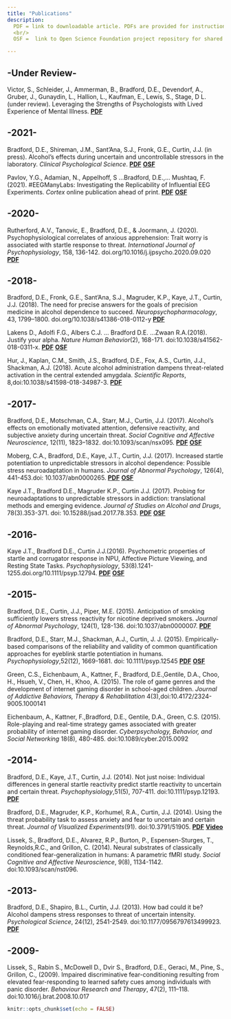 ```yaml
---
title: "Publications"
description: 
  PDF = link to downloadable article. PDFs are provided for instructional purposes only.
  <br/>
  OSF =  link to Open Science Foundation project repository for shared data and materials.

---
```

## -Under Review- ##

Victor, S., Schleider, J., Ammerman, B., Bradford, D.E., Devendorf, A., Gruber, J., Gunaydin, L., Hallion, L., Kaufman, E., Lewis, S., Stage, D L. (under review). Leveraging the Strengths of Psychologists with Lived Experience of Mental Illness. [**PDF**](https://psyarxiv.com/ksnfd/) 


## -2021- ##

Bradford, D.E., Shireman, J.M., Sant'Ana, S.J., Fronk, G.E., Curtin, J.J. (in press). Alcohol's effects during uncertain and uncontrollable stressors in the laboratory. *Clinical Psychological Science*. [**PDF**](files/Publications/BradfordD2021a.pdf) [**OSF**](https://osf.io/2zmxe/)

Pavlov, Y.G., Adamian, N., Appelhoff, S ...Bradford, D.E.,... Mushtaq, F. (2021). #EEGManyLabs: Investigating the Replicability of Influential EEG Experiments. *Cortex* online publication ahead of print. [**PDF**](files/Publications/PavlovY2021.pdf) [**OSF**](https://osf.io/yb3pq/)


## -2020- ##

Rutherford, A.V., Tanovic, E., Bradford, D.E., & Joormann, J. (2020). Psychophysiological correlates of anxious apprehension: Trait worry is associated with startle response to threat. *International Journal of Psychophysiology*, 158, 136-142. doi.org/10.1016/j.ijpsycho.2020.09.020 [**PDF**](files/Publications/Rutherford2020a/RutherfordA_2020a.pdf)

## -2018- ##

Bradford, D.E., Fronk, G.E., Sant’Ana, S.J., Magruder, K.P., Kaye, J.T., Curtin, J.J. (2018). The need for precise answers for the goals of precision medicine in alcohol dependence to succeed. *Neuropsychopharmacology*, 43, 1799–1800. doi.org/10.1038/s41386-018-0112-y [**PDF**](files/Publications/BradfordD2018/BradfordD2018a.pdf)

Lakens D., Adolfi F.G., Albers C.J. ... Bradford D.E. ...Zwaan R.A.(2018). Justify your alpha. *Nature Human Behavior*(2), 168-171. doi:10.1038/s41562-018-0311-x. [**PDF**](files\Publications/LakensD2018a\LakensD2018a.pdf) [**OSF**](https://osf.io/by2kc/)

Hur, J., Kaplan, C.M., Smith, J.S., Bradford, D.E., Fox, A.S., Curtin, J.J., Shackman, A.J. (2018). Acute alcohol administration dampens threat-related activation in the central extended amygdala. *Scientific Reports*, 8,doi:10.1038/s41598-018-34987-3. [**PDF**](files/Publications/HurJ2018a/HurJ2018a.pdf)

## -2017- ##

Bradford, D.E., Motschman, C.A., Starr, M.J., Curtin, J.J. (2017). Alcohol’s effects on emotionally motivated attention, defensive reactivity, and subjective anxiety during uncertain threat. *Social Cognitive and Affective Neuroscience*, 12(11), 1823–1832. doi:10.1093/scan/nsx095. [**PDF**](files/Publications/BradfordD2017a/BradfordD2017a.pdf) [**OSF**](https://osf.io/5n7hm/)

Moberg, C.A., Bradford, D.E., Kaye, J.T., Curtin, J.J. (2017). Increased startle potentiation to unpredictable stressors in alcohol dependence: Possible stress neuroadaptation in humans. *Journal of Abnormal Psychology*, 126(4), 441-453.doi: 10.1037/abn0000265. [**PDF**](files/Publications/MobergC2017a/MobergC2017a.pdf) [**OSF**](https://osf.io/ykmuh/)

Kaye J.T., Bradford D.E., Magruder K.P., Curtin J.J. (2017). Probing for neuroadaptations to unpredictable stressors in addiction: translational methods and emerging evidence. *Journal of Studies on Alcohol and Drugs*, 78(3).353-371. doi: 10.15288/jsad.2017.78.353. [**PDF**](files/Publications/KayeJ2017a/KayeJ2017a.pdf) [**OSF**](https://osf.io/stxgc/)

## -2016- ##

Kaye J.T., Bradford D.E., Curtin J.J.(2016). Psychometric properties of startle and corrugator response in NPU, Affective Picture Viewing, and Resting State Tasks. *Psychophysiology*, 53(8).1241-1255.doi.org/10.1111/psyp.12794. [**PDF**](files/Publications/KayeJ2016a/KayeJ2016a.pdf) [**OSF**](https://osf.io/fdjg9/)

## -2015- ##

Bradford, D.E., Curtin, J.J., Piper, M.E. (2015). Anticipation of smoking sufficiently lowers stress reactivity for nicotine deprived smokers. *Journal of Abnormal Psychology*, 124(1), 128-136. doi:10.1037/abn0000007. [**PDF**](files/Publications/BradfordD2015a/BradfordD2015a.pdf)

Bradford, D.E., Starr, M.J., Shackman, A.J., Curtin, J. J. (2015). Empirically-based comparisons of the reliability and validity of common quantification approaches for eyeblink startle potentiation in humans. *Psychophysiology*,52(12), 1669-1681. doi: 10.1111/psyp.12545 [**PDF**](files/Publications/BradfordD2015b/BradfordD2015b.pdf) [**OSF**](https://osf.io/5nfvu/)

Green, C.S., Eichenbaum, A., Kattner, F., Bradford, D.E.,Gentile, D.A., Choo, H., Hsueh, V., Chen, H., Khoo, A. (2015). The role of game genres and the development of internet gaming disorder in school-aged children. *Journal of Addictive Behaviors, Therapy & Rehabilitation* 4(3),doi:10.4172/2324-9005.1000141

Eichenbaum, A., Kattner, F.,Bradford, D.E., Gentile, D.A., Green, C.S. (2015). Role-playing and real-time strategy games associated with greater probability of internet gaming disorder. *Cyberpsychology, Behavior, and Social Networking* 18(8), 480-485. doi:10.1089/cyber.2015.0092

## -2014- ##

Bradford, D.E., Kaye, J.T., Curtin, J.J. (2014). Not just noise: Individual differences in general startle reactivity predict startle reactivity to uncertain and certain threat. *Psychophysiology*,51(5), 707-411. doi:10.1111/psyp.12193. [**PDF**](files/Publications/BradfordD2014a/BradfordD2014a.pdf)

Bradford, D.E., Magruder, K.P., Korhumel, R.A., Curtin, J.J. (2014). Using the threat probability task to assess anxiety and fear to uncertain and certain threat. *Journal of Visualized Experiments*(91). doi:10.3791/51905. [**PDF**](files/Publications/BradfordD2014b/BradfordD2014b.pdf) [**Video**](https://www.jove.com/embed/player?id=51905&access=vqy3aggu&t=1&s=1)

Lissek, S., Bradford, D.E., Alvarez, R.P., Burton, P., Espensen-Sturges, T., Reynolds,R.C., and Grillon, C. (2014). Neural substrates of classically conditioned fear-generalization in humans: A parametric fMRI study. *Social Cognitive and Affective Neuroscience*, 9(8), 1134-1142. doi:10.1093/scan/nst096. 

## -2013- ##

Bradford, D.E., Shapiro, B.L., Curtin, J.J. (2013). How bad could it be? Alcohol dampens stress responses to threat of uncertain intensity. *Psychological Science*, 24(12), 2541-2549. doi:10.1177/0956797613499923. [**PDF**](publication/Publications/BradfordD2013a/BradfordD2013a.pdf)

## -2009- ##

Lissek, S., Rabin S., McDowell D., Dvir S., Bradford, D.E., Geraci, M., Pine, S., Grillon, C., (2009). Impaired discriminative fear-conditioning resulting from elevated fear-responding to learned safety cues among individuals with panic disorder. *Behaviour Research and Therapy*, 47(2), 111–118. doi:10.1016/j.brat.2008.10.017 




```r
knitr::opts_chunk$set(echo = FALSE)
```

